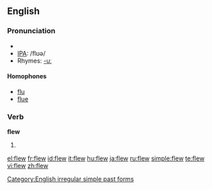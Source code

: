 ==English==

===Pronunciation===
*{{audio|en-us-flew.ogg|Audio (US)}}
*[[w:IPA|IPA]]: /flʊə/
*Rhymes: [[Rhymes:English:-uː|-uː]]

====Homophones====
*[[flu]]
*[[flue]]

===Verb===
'''flew'''

# {{simple past of|[[fly]]}}

[[Category:English irregular simple past forms]]

[[el:flew]]
[[fr:flew]]
[[id:flew]]
[[it:flew]]
[[hu:flew]]
[[ja:flew]]
[[ru:flew]]
[[simple:flew]]
[[te:flew]]
[[vi:flew]]
[[zh:flew]]